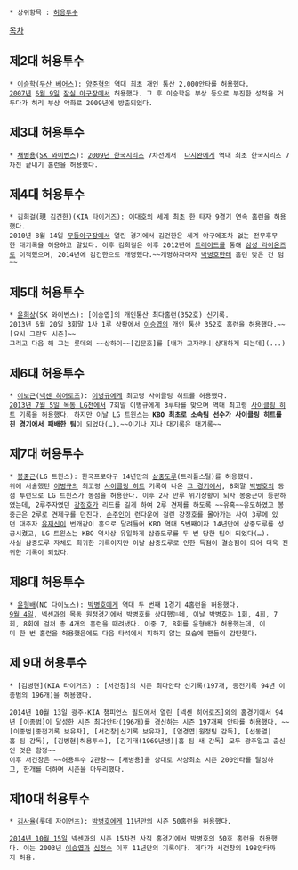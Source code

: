  * 상위항목 : [[허용투수]]

[[목차]]
== 제2대 허용투수 ==
 * [[이승학]]([[두산 베어스]]): [[양준혁]]의 역대 최초 개인 통산 2,000안타를 허용했다.
 [[2007년]] [[6월 9일]] [[잠실 야구장]]에서 허용했다. 그 후 이승학은 부상 등으로 부진한 성적을 거두다가 허리 부상 악화로 2009년에 방출되었다.

== 제3대 허용투수 ==
 * [[채병용]]([[SK 와이번스]]): [[2009년 한국시리즈]] 7차전에서  [[나지완]]에게 역대 최초 한국시리즈 7차전 끝내기 홈런을 허용했다.

== 제4대 허용투수 ==
 * 김희걸(現 [[김건한]])([[KIA 타이거즈]]): [[이대호]]의 세계 최초 한 타자 9경기 연속 홈런을 허용했다.
 2010년 8월 14일 [[무등야구장]]에서 열린 경기에서 김건한은 세계 야구에조차 없는 전무후무한 대기록을 허용하고 말았다. 이후 김희걸은 이후 2012년에 [[트레이드]]를 통해 [[삼성 라이온즈]]로 이적했으며, 2014년에 김건한으로 개명했다.~~개명하자마자 [[박병호]]한테 홈런 맞은 건 덤~~

== 제5대 허용투수 ==
 * [[윤희상]](SK 와이번스): [이승엽]의 개인통산 최다홈런(352호) 신기록.
 2013년 6월 20일 3회말 1사 1루 상황에서 [[이승엽]]의 개인 통산 352호 홈런을 허용했다.~~[요시 그란도 시즌]~~
 그리고 다음 해 그는 롯데의 ~~상하이~~[김문호]를 [내가 고자라니|상대하게 되는데](...)

== 제6대 허용투수 ==
 * [[이보근]]([[넥센 히어로즈]]): [[이병규]]에게 최고령 사이클링 히트를 허용했다. 
 [[705 대첩|2013년 7월 5일 목동 LG전]]에서 7회말 이병규에게 3루타를 맞으며 역대 최고령 [[사이클링 히트]] 기록을 허용했다. 하지만 이날 LG 트윈스는 '''KBO 최초로 소속팀 선수가 사이클링 히트를 친 경기에서 패배한 팀'''이 되었다(…).~~이기나 지나 대기록은 대기록~~

== 제7대 허용투수 ==
 * [[봉중근]](LG 트윈스): 한국프로야구 14년만의 [[도루#s-10|삼중도루]](트리플스틸)를 허용했다.
 위에 서술했던 [[이병규]]의 최고령 [[사이클링 히트]] 기록이 나온 [[705 대첩|그 경기]]에서, 8회말 [[박병호]]의 동점 투런으로 LG 트윈스가 동점을 허용한다. 이후 2사 만루 위기상황이 되자 봉중근이 등판하였는데, 2루주자였던 [[강정호]]가 리드를 길게 하여 2루 견제를 하도록 ~~유혹~~유도하였고 봉중근은 2루로 견제구를 던진다. [[손주인]]이 런다운에 걸린 강정호를 몰아가는 사이 3루에 있던 대주자 [[유재신]]이 번개같이 홈으로 달려들어 KBO 역대 5번째이자 14년만에 삼중도루를 성공시켰고, LG 트윈스는 KBO 역사상 유일하게 삼중도루를 두 번 당한 팀이 되었다(…).
 사실 삼중도루 자체도 희귀한 기록이지만 이날 삼중도루로 인한 득점이 결승점이 되어 더욱 진귀한 기록이 되었다.

== 제8대 허용투수 ==
 * [[윤형배(1989)|윤형배]](NC 다이노스): [[박병호]]에게 역대 두 번째 1경기 4홈런을 허용했다.
 [[넥센 히어로즈/2014년/9~10월#s-2.1|9월 4일]], 넥센과의 목동 원정경기에서 박병호를 상대했는데, 이날 박병호는 1회, 4회, 7회, 8회에 걸처 총 4개의 홈런을 때려냈다. 이중 7, 8회를 윤형배가 허용했는데, 이미 한 번 홈런을 허용했음에도 다음 타석에서 피하지 않는 모습에 팬들이 감탄했다.

== 제 9대 허용투수 ==
 * [김병현](KIA 타이거즈) : [서건창]의 시즌 최다안타 신기록(197개, 종전기록 94년 이종범의 196개)을 허용했다.

 2014년 10월 13일 광주-KIA 챔피언스 필드에서 열린 [넥센 히어로즈]와의 홈경기에서 94년 [이종범]이 달성한 시즌 최다안타(196개)를 경신하는 시즌 197개째 안타를 허용했다. ~~[이종범|종전기록 보유자], [서건창|신기록 보유자], [염경엽|원정팀 감독], [선동열|홈 팀 감독], [김병현|허용투수], [김기태(1969년생)|홈 팀 새 감독] 모두 광주일고 출신인 것은 함정~~
 이후 서건창은 ~~허용투수 2관왕~~ [채병용]을 상대로 사상최초 시즌 200안타를 달성하고, 한개를 더하며 시즌을 마무리했다.

== 제10대 허용투수 ==
 * [[김사율]](롯데 자이언츠): [[박병호]]에게 11년만의 시즌 50홈런을 허용했다.

 [[넥센 히어로즈/2014년/9~10월#s-12.1|2014년 10월 15일]] 넥센과의 시즌 15차전 사직 홈경기에서 박병호의 50호 홈런을 허용했다. 이는 2003년 [[이승엽]]과 [[심정수]] 이후 11년만의 기록이다. 게다가 서건창의 198안타까지 허용.
